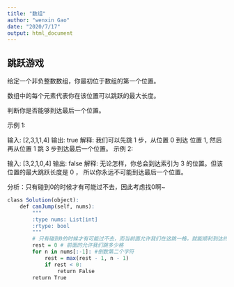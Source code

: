 ---
title: "数组"
author: "wenxin Gao"
date: "2020/7/17"
output: html_document
---

## 跳跃游戏

给定一个非负整数数组，你最初位于数组的第一个位置。

数组中的每个元素代表你在该位置可以跳跃的最大长度。

判断你是否能够到达最后一个位置。

示例 1:

输入: [2,3,1,1,4]
输出: true
解释: 我们可以先跳 1 步，从位置 0 到达 位置 1, 然后再从位置 1 跳 3 步到达最后一个位置。
示例 2:

输入: [3,2,1,0,4]
输出: false
解释: 无论怎样，你总会到达索引为 3 的位置。但该位置的最大跳跃长度是 0 ， 所以你永远不可能到达最后一个位置。

分析：只有碰到0的时候才有可能过不去，因此考虑找0啊~

```r
class Solution(object):
    def canJump(self, nums):
        """
        :type nums: List[int]
        :rtype: bool
        """
        # 只有碰到0的时候才有可能过不去，而当前面允许我们在这跳一格，就能顺利到达终点
        rest = 0 # 前面的允许我们跳多少格
        for n in nums[:-1]: #倒数第二个字符
            rest = max(rest - 1, n - 1)
            if rest < 0:
                return False
        return True
```